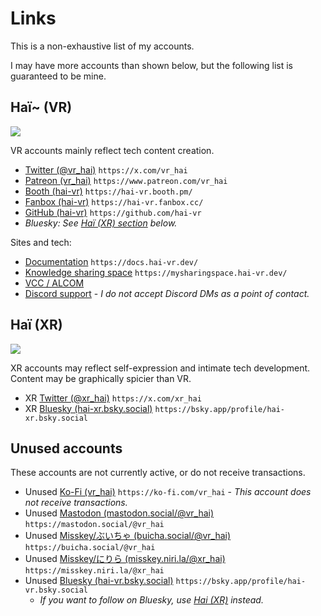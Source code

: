 ﻿# Links

This is a non-exhaustive list of my accounts.

I may have more accounts than shown below, but the following list is guaranteed to be mine.

## Haï~ (VR)

![](/img/primary.jpg)

VR accounts mainly reflect tech content creation.

- [Twitter (@vr_hai)](https://x.com/vr_hai) `https://x.com/vr_hai`
- [Patreon (vr_hai)](https://www.patreon.com/vr_hai) `https://www.patreon.com/vr_hai`
- [Booth (hai-vr)](https://hai-vr.booth.pm/) `https://hai-vr.booth.pm/`
- [Fanbox (hai-vr)](https://hai-vr.fanbox.cc/) `https://hai-vr.fanbox.cc/`
- [GitHub (hai-vr)](https://github.com/hai-vr) `https://github.com/hai-vr`
- *Bluesky: See [Haï (XR) section](#haï-xr) below.*

Sites and tech:
- [Documentation](https://docs.hai-vr.dev/) `https://docs.hai-vr.dev/`
- [Knowledge sharing space](https://mysharingspace.hai-vr.dev/) `https://mysharingspace.hai-vr.dev/`
- [VCC / ALCOM](https://docs.hai-vr.dev/docs/products/vcc)
- [Discord support](/docs/other/discord) - *I do not accept Discord DMs as a point of contact.*

## Haï (XR)

![](/img/secondary.jpg)

XR accounts may reflect self-expression and intimate tech development. Content may be graphically spicier than VR.

- XR [Twitter (@xr_hai)](https://x.com/xr_hai) `https://x.com/xr_hai`
- XR [Bluesky (hai-xr.bsky.social)](https://bsky.app/profile/hai-xr.bsky.social) `https://bsky.app/profile/hai-xr.bsky.social`

## Unused accounts

These accounts are not currently active, or do not receive transactions.

- Unused [Ko-Fi (vr_hai)](https://ko-fi.com/vr_hai) `https://ko-fi.com/vr_hai` - *This account does not receive transactions.*
- Unused [Mastodon (mastodon.social/@vr_hai)](https://mastodon.social/@vr_hai) `https://mastodon.social/@vr_hai`
- Unused [Misskey/ぶいちゃ (buicha.social/@vr_hai)](https://buicha.social/@vr_hai) `https://buicha.social/@vr_hai`
- Unused [Misskey/にりら (misskey.niri.la/@xr_hai)](https://misskey.niri.la/@xr_hai) `https://misskey.niri.la/@xr_hai`
- Unused [Bluesky (hai-vr.bsky.social)](https://bsky.app/profile/hai-vr.bsky.social) `https://bsky.app/profile/hai-vr.bsky.social`
  - *If you want to follow on Bluesky, use [Hai (XR)](https://bsky.app/profile/hai-xr.bsky.social) instead.*
